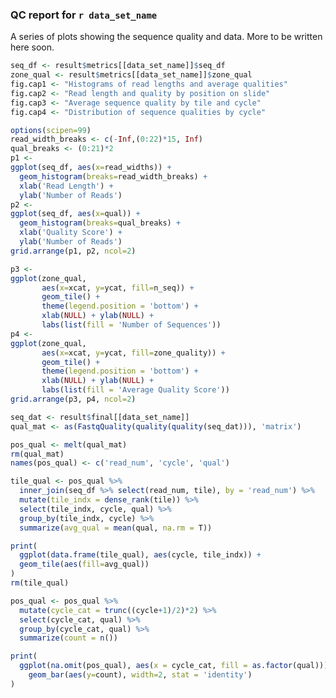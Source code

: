 ### QC report for `r data_set_name`

A series of plots showing the sequence quality and data. More to be written
here soon.

```r
seq_df <- result$metrics[[data_set_name]]$seq_df
zone_qual <- result$metrics[[data_set_name]]$zone_qual
fig.cap1 <- "Histograms of read lengths and average qualities"
fig.cap2 <- "Read length and quality by position on slide"
fig.cap3 <- "Average sequence quality by tile and cycle"
fig.cap4 <- "Distribution of sequence qualities by cycle"
```

```r
options(scipen=99)
read_width_breaks <- c(-Inf,(0:22)*15, Inf)
qual_breaks <- (0:21)*2
p1 <- 
ggplot(seq_df, aes(x=read_widths)) + 
  geom_histogram(breaks=read_width_breaks) +
  xlab('Read Length') +
  ylab('Number of Reads')
p2 <- 
ggplot(seq_df, aes(x=qual)) + 
  geom_histogram(breaks=qual_breaks) +
  xlab('Quality Score') +
  ylab('Number of Reads')
grid.arrange(p1, p2, ncol=2)
```

```r
p3 <-
ggplot(zone_qual,
       aes(x=xcat, y=ycat, fill=n_seq)) + 
       geom_tile() + 
       theme(legend.position = 'bottom') +
       xlab(NULL) + ylab(NULL) +
       labs(list(fill = 'Number of Sequences'))
p4 <-
ggplot(zone_qual,
       aes(x=xcat, y=ycat, fill=zone_quality)) + 
       geom_tile() + 
       theme(legend.position = 'bottom') +
       xlab(NULL) + ylab(NULL) +
       labs(list(fill = 'Average Quality Score'))
grid.arrange(p3, p4, ncol=2)
```

```r
seq_dat <- result$final[[data_set_name]]
qual_mat <- as(FastqQuality(quality(quality(seq_dat))), 'matrix')

pos_qual <- melt(qual_mat)
rm(qual_mat)
names(pos_qual) <- c('read_num', 'cycle', 'qual')

tile_qual <- pos_qual %>%
  inner_join(seq_df %>% select(read_num, tile), by = 'read_num') %>%
  mutate(tile_indx = dense_rank(tile)) %>%
  select(tile_indx, cycle, qual) %>%
  group_by(tile_indx, cycle) %>%
  summarize(avg_qual = mean(qual, na.rm = T))

print(
  ggplot(data.frame(tile_qual), aes(cycle, tile_indx)) +
  geom_tile(aes(fill=avg_qual))
)
rm(tile_qual)
```

```r
pos_qual <- pos_qual %>%
  mutate(cycle_cat = trunc((cycle+1)/2)*2) %>%
  select(cycle_cat, qual) %>%
  group_by(cycle_cat, qual) %>%
  summarize(count = n())

print(
  ggplot(na.omit(pos_qual), aes(x = cycle_cat, fill = as.factor(qual))) +
    geom_bar(aes(y=count), width=2, stat = 'identity') 
)
```
